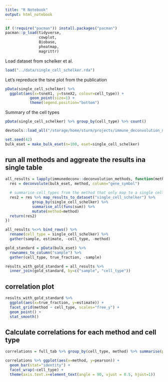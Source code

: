 ```yaml
---
title: "R Notebook"
output: html_notebook
---
```


```r
if (!require("pacman")) install.packages("pacman")
pacman::p_load(tidyverse,
               cowplot,
               Biobase,
               pheatmap,
               magrittr)
```

Load dataset from schelker et al. 
```r
load("../data/single_cell_schelker.rda")
```

Let's repreduce the tsne plot from the publication
```r
pData(single_cell_schelker) %>% 
  ggplot(aes(x=tsneX1, y=tsneX2, colour=cell_type)) +
           geom_point(size=1) + 
           theme(legend.position="bottom")
```

Summary of the cell types
```r
pData(single_cell_schelker) %>% group_by(cell_type) %>% count()

```



```r
devtools::load_all("/storage/home/sturm/projects/immune_deconvolution_methods")
```


```r
set.seed(42)
bulk_eset = make_bulk_eset(n=100, eset=single_cell_schelker)
```


## run all methods and aggreate the results ina single table
```r
all_results = lapply(immunedeconv::deconvolution_methods, function(method) {
  res = deconvolute(bulk_eset, method, column="gene_symbol") 

  # summarise cell_types from the method that only map to a single cell_type in the reference dataset (namely monocytes and macrophages)
  res2 = res %>% map_results_to_dataset("single_cell_schelker") %>% 
            group_by(single_cell_schelker) %>%   
            summarise_all(funs(sum)) %>% 
            mutate(method=method)
  return(res2)
})

all_results %<>% bind_rows() %>%
  rename(cell_type = single_cell_schelker) %>%
  gather(sample, estimate, -cell_type, -method)

gold_standard = pData(bulk_eset) %>%
  rownames_to_column("sample") %>%
  gather(cell_type, true_fraction, -sample)

results_with_gold_standard = all_results %>%
  inner_join(gold_standard, by=c("sample", "cell_type"))
```


## correlation plot
```r
results_with_gold_standard %>%
  ggplot(aes(x=true_fraction, y=estimate)) +
  facet_grid(method ~ cell_type, scales="free_y") +
  geom_point() +
  stat_smooth()
```


## Calculate correlations for each method and cell type
```r
correlations = full_tab %>% group_by(cell_type, method) %>% summarise(pearson=cor(estimate, true_fraction, method="pearson"))

correlations %>% ggplot(aes(x=method, y=pearson)) +
  geom_bar(stat="identity") +
  facet_wrap(~cell_type) + 
  theme(axis.text.x=element_text(angle = 90, vjust = 0.5, hjust=1))
```



